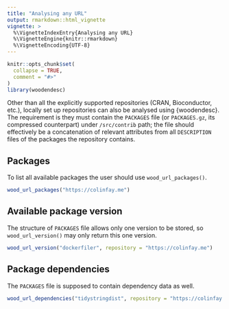 ```yaml
---
title: "Analysing any URL"
output: rmarkdown::html_vignette
vignette: >
  %\VignetteIndexEntry{Analysing any URL}
  %\VignetteEngine{knitr::rmarkdown}
  %\VignetteEncoding{UTF-8}
---
```


```r
knitr::opts_chunk$set(
  collapse = TRUE,
  comment = "#>"
)
library(woodendesc)
```

Other than all the explicitly supported repositories (CRAN, Bioconductor, etc.), locally set up repositories can also be analysed using {woodendesc}. The requirement is they must contain the `PACKAGES` file (or `PACKAGES.gz`, its compressed counterpart) under `/src/contrib` path; the file should effectively be a concatenation of relevant attributes from all `DESCRIPTION` files of the packages the repository contains.

## Packages

To list all available packages the user should use `wood_url_packages()`.

```r
wood_url_packages("https://colinfay.me")
```

## Available package version

The structure of `PACKAGES` file allows only one version to be stored, so `wood_url_version()` may only return this one version.

```r
wood_url_version("dockerfiler", repository = "https://colinfay.me")
```

## Package dependencies

The `PACKAGES` file is supposed to contain dependency data as well.

```r
wood_url_dependencies("tidystringdist", repository = "https://colinfay.me")
```
